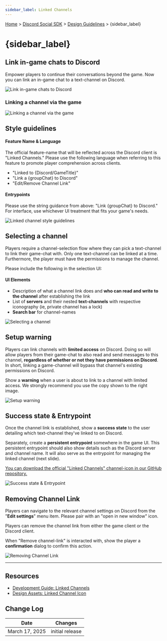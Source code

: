 ```yaml
---
sidebar_label: Linked Channels
---
```


[Home](/docs/intro) > [Discord Social SDK](/docs/discord-social-sdk/overview) > [Design Guidelines](/docs/discord-social-sdk/design-guidelines) > {sidebar_label}

# {sidebar_label}

## Link in-game chats to Discord

Empower players to continue their conversations beyond the game. Now you can link an in-game chat to a text-channel on Discord.

![Link in-game chats to Discord](images/social-sdk/design-guidelines/animated/LinkedChannels-02.gif)

### Linking a channel via the game

![Linking a channel via the game](images/social-sdk/design-guidelines/animated/LinkedChannel-Setup.webp)

## Style guidelines

#### Feature Name & Language

The official feature-name that will be reflected across the Discord client is "Linked Channels." Please use the following language when referring to this feature to promote player comprehension across clients.

- "Linked to \{Discord/GameTitle\}"
- "Link a \{groupChat\} to Discord"
- "Edit/Remove Channel Link"

#### Entrypoints

Please use the string guidance from above: "Link \{groupChat\} to Discord." For interface, use whichever UI treatment that fits your game's needs.

![Linked channel style guidelines](images/social-sdk/design-guidelines/LinkedChannels-04.webp)

## Selecting a channel

Players require a channel-selection flow where they can pick a text-channel to link their game-chat with. Only one text-channel can be linked at a time. Furthermore, the player must have the permissions to manage the channel.

Please include the following in the selection UI:

#### UI Elements

- Description of what a channel link does and **who can read and write to the channel** after establishing the link
- List of **servers** and their nested **text-channels** with respective iconography (ie, private channel has a lock)
- **Search bar** for channel-names

![Selecting a channel](images/social-sdk/design-guidelines/LinkedChannels-05.webp)

## Setup warning

Players can link channels with **limited access** on Discord. Doing so will allow players from their game-chat to also read and send messages to this channel, **regardless of whether or not they have permissions on Discord**. In short, linking a game-channel will bypass that channel's existing permissions on Discord.

Show a **warning** when a user is about to link to a channel with limited access. We strongly recommend you use the copy shown to the right image.

![Setup warning](images/social-sdk/design-guidelines/LinkedChannels-06.webp)

## Success state & Entrypoint

Once the channel link is established, show a **success state** to the user detailing which text-channel they've linked to on Discord.

Separately, create a **persistent entrypoint** somewhere in the game UI. This persistent entrypoint should also show details such as the Discord server and channel name. It will also serve as the entrypoint for managing the linked channel (next slide).

[You can download the official "Linked Channels" channel-icon in our GitHub repository.](https://github.com/discord/discord-api-docs/blob/main/resources/discord-social-sdk)

![Success state & Entrypoint](images/social-sdk/design-guidelines/LinkedChannels-07.webp)

## Removing Channel Link

Players can navigate to the relevant channel settings on Discord from the "**Edit settings**" menu item. Please pair with an "open in new window" icon.

Players can remove the channel link from either the game client or the Discord client.

When "Remove channel-link" is interacted with, show the player a **confirmation** dialog to confirm this action.

![Removing Channel Link](images/social-sdk/design-guidelines/animated/LinkedChannels-08.gif)

---

## Resources

- [Development Guide: Linked Channels](/docs/discord-social-sdk/development-guides/linked-channels)
- [Design Assets: Linked Channel Icon](https://github.com/discord/discord-api-docs/blob/main/resources/discord-social-sdk)

## Change Log

| Date           | Changes         |
|----------------|-----------------|
| March 17, 2025 | initial release |


